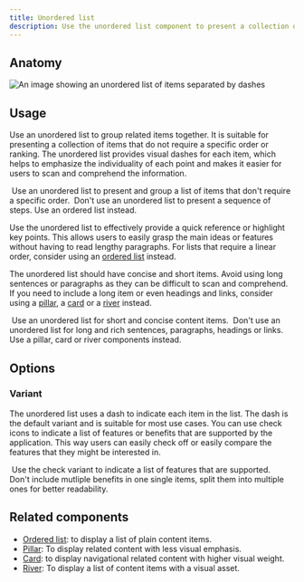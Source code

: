 ```yaml
---
title: Unordered list
description: Use the unordered list component to present a collection of items without specific ordering.
---
```



## Anatomy

![An image showing an unordered list of items separated by dashes](https://github.com/primer/brand/assets/912236/646a4719-dddf-47f5-9b34-85f6addb828e)

## Usage

Use an unordered list to group related items together. It is suitable for presenting a collection of items that do not require a specific order or ranking. The unordered list provides visual dashes for each item, which helps to emphasize the individuality of each point and makes it easier for users to scan and comprehend the information.

<DoDontContainer>
  <Do>
    <img
      src="https://github.com/primer/brand/assets/912236/3746552a-8fd2-4fbf-9ad5-ed9b1bdcff0d"
      alt=""
    />
    <Caption>
      Use an unordered list to present and group a list of items that don't
      require a specific order.
    </Caption>
  </Do>
  <Dont>
    <img
      src="https://github.com/primer/brand/assets/912236/5df3fd9d-5508-48b1-a4e4-7891d6ecabb3"
      alt=""
    />
    <Caption>
      Don't use an unordered list to present a sequence of steps. Use an ordered
      list instead.
    </Caption>
  </Dont>
</DoDontContainer>

Use the unordered list to effectively provide a quick reference or highlight key points. This allows users to easily grasp the main ideas or features without having to read lengthy paragraphs. For lists that require a linear order, consider using an [ordered list](/components/OrderedList) instead.

The unordered list should have concise and short items. Avoid using long sentences or paragraphs as they can be difficult to scan and comprehend. If you need to include a long item or even headings and links, consider using a [pillar](/components/Pillar), a [card](/components/Card) or a [river](/components/River) instead.

<DoDontContainer>
  <Do>
    <img
      src="https://github.com/primer/brand/assets/912236/990a350b-cc8c-42f1-88db-662b5609a179"
      alt=""
    />
    <Caption>
      Use an unordered list for short and concise content items.
    </Caption>
  </Do>
  <Dont>
    <img
      src="https://github.com/primer/brand/assets/912236/a416e1e6-58e6-4710-a2f9-646513853dcc"
      alt=""
    />
    <Caption>
      Don't use an unordered list for long and rich sentences, paragraphs,
      headings or links. Use a pillar, card or river components instead.
    </Caption>
  </Dont>
</DoDontContainer>

## Options

### Variant

The unordered list uses a dash to indicate each item in the list. The dash is the default variant and is suitable for most use cases. You can use check icons to indicate a list of features or benefits that are supported by the application. This way users can easily check off or easily compare the features that they might be interested in.

<DoDontContainer>
  <Do>
    <img
      src="https://github.com/primer/brand/assets/912236/afd68e16-0345-4085-b549-82647ca8136a"
      alt=""
    />
    <Caption>
      Use the check variant to indicate a list of features that are supported.
    </Caption>
  </Do>
  <Dont>
    <img
      src="https://github.com/primer/brand/assets/912236/7d8ddb4b-1a37-4b7b-a773-1eaeb9027d46"
      alt=""
    />
    <Caption>
      Don't include mutliple benefits in one single items, split them into
      multiple ones for better readability.
    </Caption>
  </Dont>
</DoDontContainer>

## Related components

- [Ordered list](/components/OrderedList): to display a list of plain content items.
- [Pillar](/components/Pillar): To display related content with less visual emphasis.
- [Card](/components/Card): to display navigational related content with higher visual weight.
- [River](/components/River): To display a list of content items with a visual asset.
